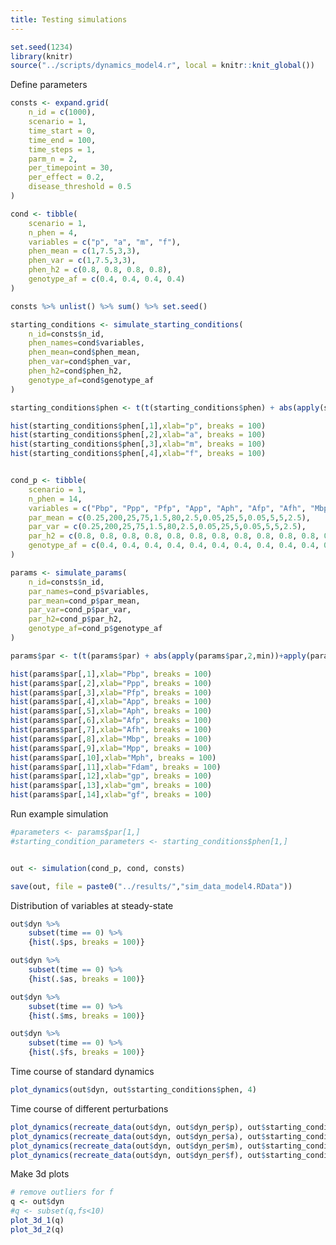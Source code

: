 ```yaml
---
title: Testing simulations
---
```


```r
set.seed(1234)
library(knitr)
source("../scripts/dynamics_model4.r", local = knitr::knit_global())
```

Define parameters

```r
consts <- expand.grid(
    n_id = c(1000),
    scenario = 1,
    time_start = 0,
    time_end = 100,
    time_steps = 1,
    parm_n = 2,
    per_timepoint = 30,
    per_effect = 0.2,
    disease_threshold = 0.5
)

cond <- tibble(
    scenario = 1,
    n_phen = 4,
    variables = c("p", "a", "m", "f"),
    phen_mean = c(1,7.5,3,3),
    phen_var = c(1,7.5,3,3),
    phen_h2 = c(0.8, 0.8, 0.8, 0.8),
    genotype_af = c(0.4, 0.4, 0.4, 0.4)
)

consts %>% unlist() %>% sum() %>% set.seed()

starting_conditions <- simulate_starting_conditions(
    n_id=consts$n_id, 
    phen_names=cond$variables, 
    phen_mean=cond$phen_mean, 
    phen_var=cond$phen_var, 
    phen_h2=cond$phen_h2, 
    genotype_af=cond$genotype_af
)

starting_conditions$phen <- t(t(starting_conditions$phen) + abs(apply(starting_conditions$phen,2,min))+apply(starting_conditions$phen,2,max)*0.001)

hist(starting_conditions$phen[,1],xlab="p", breaks = 100) 
hist(starting_conditions$phen[,2],xlab="a", breaks = 100) 
hist(starting_conditions$phen[,3],xlab="m", breaks = 100) 
hist(starting_conditions$phen[,4],xlab="f", breaks = 100) 


cond_p <- tibble(
    scenario = 1,
    n_phen = 14,
    variables = c("Pbp", "Ppp", "Pfp", "App", "Aph", "Afp", "Afh", "Mbp", "Mpp", "Mph", "Fdam", "gp", "gm", "gf"),
    par_mean = c(0.25,200,25,75,1.5,80,2.5,0.05,25,5,0.05,5,5,2.5),
    par_var = c(0.25,200,25,75,1.5,80,2.5,0.05,25,5,0.05,5,5,2.5),
    par_h2 = c(0.8, 0.8, 0.8, 0.8, 0.8, 0.8, 0.8, 0.8, 0.8, 0.8, 0.8, 0.8, 0.8, 0.8),
    genotype_af = c(0.4, 0.4, 0.4, 0.4, 0.4, 0.4, 0.4, 0.4, 0.4, 0.4, 0.4, 0.4, 0.4, 0.4)
)

params <- simulate_params(
    n_id=consts$n_id, 
    par_names=cond_p$variables, 
    par_mean=cond_p$par_mean, 
    par_var=cond_p$par_var, 
    par_h2=cond_p$par_h2, 
    genotype_af=cond_p$genotype_af
)

params$par <- t(t(params$par) + abs(apply(params$par,2,min))+apply(params$par,2,max)*0.001)

hist(params$par[,1],xlab="Pbp", breaks = 100) 
hist(params$par[,2],xlab="Ppp", breaks = 100) 
hist(params$par[,3],xlab="Pfp", breaks = 100) 
hist(params$par[,4],xlab="App", breaks = 100) 
hist(params$par[,5],xlab="Aph", breaks = 100) 
hist(params$par[,6],xlab="Afp", breaks = 100) 
hist(params$par[,7],xlab="Afh", breaks = 100) 
hist(params$par[,8],xlab="Mbp", breaks = 100) 
hist(params$par[,9],xlab="Mpp", breaks = 100) 
hist(params$par[,10],xlab="Mph", breaks = 100) 
hist(params$par[,11],xlab="Fdam", breaks = 100) 
hist(params$par[,12],xlab="gp", breaks = 100)
hist(params$par[,13],xlab="gm", breaks = 100) 
hist(params$par[,14],xlab="gf", breaks = 100) 
```

Run example simulation

```r
#parameters <- params$par[1,]
#starting_condition_parameters <- starting_conditions$phen[1,]


out <- simulation(cond_p, cond, consts)

save(out, file = paste0("../results/","sim_data_model4.RData"))
```

Distribution of variables at steady-state

```r
out$dyn %>% 
    subset(time == 0) %>%
    {hist(.$ps, breaks = 100)}

out$dyn %>% 
    subset(time == 0) %>%
    {hist(.$as, breaks = 100)}

out$dyn %>% 
    subset(time == 0) %>%
    {hist(.$ms, breaks = 100)}

out$dyn %>% 
    subset(time == 0) %>%
    {hist(.$fs, breaks = 100)}
```

Time course of standard dynamics

```r
plot_dynamics(out$dyn, out$starting_conditions$phen, 4)
```

Time course of different perturbations

```r
plot_dynamics(recreate_data(out$dyn, out$dyn_per$p), out$starting_conditions$phen, 4)
plot_dynamics(recreate_data(out$dyn, out$dyn_per$a), out$starting_conditions$phen, 4)
plot_dynamics(recreate_data(out$dyn, out$dyn_per$m), out$starting_conditions$phen, 4)
plot_dynamics(recreate_data(out$dyn, out$dyn_per$f), out$starting_conditions$phen, 4)
```

Make 3d plots

```r
# remove outliers for f
q <- out$dyn
#q <- subset(q,fs<10)
plot_3d_1(q)
plot_3d_2(q)
```
